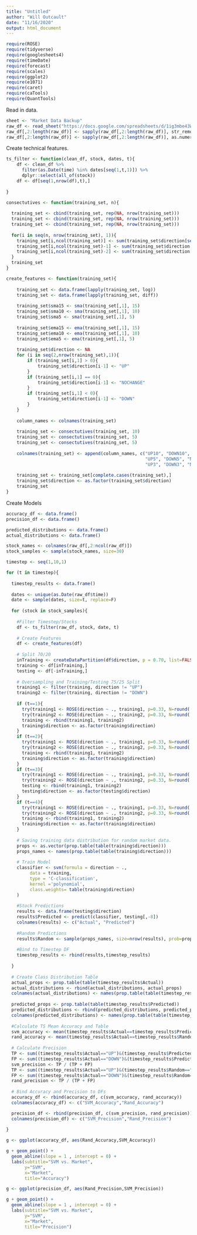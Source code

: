 ---
title: "Untitled"
author: "Will Outcault"
date: "11/16/2020"
output: html_document
---

```{r}
require(ROSE)
require(tidyverse)
require(googlesheets4)
require(timeDate)
require(forecast)
require(scales)
require(ggplot2)
require(e1071)
require(caret)
require(caTools) 
require(QuantTools)
```
Read in data.
```{r}
sheet <- "Market Data Backup"
raw_df <- read_sheet("https://docs.google.com/spreadsheets/d/1ig3mbe43WIVZbHNuTI70AYLih4WryOqm6KujYc4bUeM/edit#gid=555070615", sheet=sheet)
raw_df[,2:length(raw_df)] <- sapply(raw_df[,2:length(raw_df)], str_remove_all, ",")
raw_df[,2:length(raw_df)] <- sapply(raw_df[,2:length(raw_df)], as.numeric)
```

Create technical features.
```{r}
ts_filter <- function(clean_df, stock, dates, t){
    df <- clean_df %>% 
      filter(as.Date(time) %in% dates[seq(1,t,1)]) %>% 
      dplyr::select(all_of(stock))
    df <- df[seq(1,nrow(df),t),]
    
}

consectutives <- function(training_set, n){
  
  training_set <- cbind(training_set, rep(NA, nrow(training_set)))
  training_set <- cbind(training_set, rep(NA, nrow(training_set)))
  training_set <- cbind(training_set, rep(NA, nrow(training_set)))
  
  for(i in seq(n, nrow(training_set), 1)){
    training_set[i,ncol(training_set)] <- sum(training_set$direction[seq(i-n,i-1, 1)]=="UP")
    training_set[i,ncol(training_set)-1] <- sum(training_set$direction[seq(i-n,i-1, 1)]=="DOWN")
    training_set[i,ncol(training_set)-2] <- sum(training_set$direction[seq(i-n,i-1, 1)]=="NOCHANGE")
  }
  training_set
}

create_features <- function(training_set){
    
    training_set <- data.frame(lapply(training_set, log))
    training_set <- data.frame(lapply(training_set, diff))
    
    training_set$sma15 <- sma(training_set[,1], 15)
    training_set$sma10 <- sma(training_set[,1], 10)
    training_set$sma5 <- sma(training_set[,1], 5)
    
    training_set$ema15 <- ema(training_set[,1], 15)
    training_set$ema10 <- ema(training_set[,1], 10)
    training_set$ema5 <- ema(training_set[,1], 5)
    
    training_set$direction <- NA
    for (i in seq(2,nrow(training_set),1)){
        if (training_set[i,1] > 0){
            training_set$direction[i-1] <- "UP"
        }
        if (training_set[i,1] == 0){
            training_set$direction[i-1] <- "NOCHANGE"
        }
        if (training_set[i,1] < 0){
            training_set$direction[i-1] <- "DOWN"
        }
    }
    
    column_names <- colnames(training_set)
    
    training_set <- consectutives(training_set, 10)
    training_set <- consectutives(training_set, 5)
    training_set <- consectutives(training_set, 5)
    
    colnames(training_set) <- append(column_names, c("UP10", "DOWN10", "NOCHANGE10",
                                                     "UP5", "DOWN5", "NOCHANGE5",
                                                     "UP3", "DOWN3", "NOCHANGE3"))
    
    training_set <- training_set[complete.cases(training_set),]
    training_set$direction <- as.factor(training_set$direction)
    training_set
}
```

Create Models
```{r warning=F}
accuracy_df <- data.frame()
precision_df <- data.frame()

predicted_distributions <- data.frame()
actual_distributions <- data.frame()

stock_names <- colnames(raw_df[,2:ncol(raw_df)])
stock_samples <- sample(stock_names, size=30)

timestep <- seq(1,10,1)

for (t in timestep){
  
  timestep_results <- data.frame()
  
  dates <- unique(as.Date(raw_df$time))
  date <- sample(dates, size=t, replace=F)
  
  for (stock in stock_samples){
    
    #Filter Timestep/Stocks
    df <- ts_filter(raw_df, stock, date, t)
    
    # Create Features
    df <- create_features(df)
    
    # Split 70/20
    inTraining <- createDataPartition(df$direction, p = 0.70, list=FALSE)
    training <- df[inTraining,]
    testing <- df[-inTraining,]
    
    # Oversampling and Training/Testing 75/25 Split
    training1 <- filter(training, direction != "UP")
    training2 <- filter(training, direction != "DOWN")
    
    if (t==1){
      try(training1 <- ROSE(direction ~ ., training1, p=0.33, N=round(.5*nrow(training), 0))$data)
      try(training2 <- ROSE(direction ~ ., training2, p=0.33, N=round(.5*nrow(training), 0))$data)
      training <- rbind(training1, training2)
      training$direction <- as.factor(training$direction)
    }
    if (t==2){
      try(training1 <- ROSE(direction ~ ., training1, p=0.33, N=round(.5*nrow(training), 0))$data)
      try(training2 <- ROSE(direction ~ ., training2, p=0.33, N=round(.5*nrow(training), 0))$data)
      training <- rbind(training1, training2)
      training$direction <- as.factor(training$direction)
    }
    if (t==3){
      try(training1 <- ROSE(direction ~ ., training1, p=0.33, N=round(.5*nrow(training), 0))$data)
      try(training2 <- ROSE(direction ~ ., training2, p=0.33, N=round(.5*nrow(training), 0))$data)
      testing <- rbind(training1, training2)
      testing$direction <- as.factor(testing$direction)
    }
    if (t==4){
      try(training1 <- ROSE(direction ~ ., training1, p=0.33, N=round(.5*nrow(training), 0))$data)
      try(training2 <- ROSE(direction ~ ., training2, p=0.33, N=round(.5*nrow(training), 0))$data)
      training <- rbind(training1, training2)
      training$direction <- as.factor(training$direction)
    }
    
    # Saving training data distribution for random market data.
    props <- as.vector(prop.table(table(training$direction)))
    props_names <- names(prop.table(table(training$direction)))
    
    # Train Model
    classifier <- svm(formula = direction ~ ., 
         data = training, 
         type = 'C-classification',
         kernel ='polynomial',
         class.weights= table(training$direction)
    )
    
    #Stock Predictions
    results <- data.frame(testing$direction)
    results$Predicted <- predict(classifier, testing[,-8])
    colnames(results) <- c("Actual", "Predicted")
    
    #Random Predictions
    results$Random <- sample(props_names, size=nrow(results), prob=props, replace=T)
    
    #Bind to Timestep DF
    timestep_results <- rbind(results,timestep_results)
    
  }
  
  # Create Class Distribution Table
  actual_props <- prop.table(table(timestep_results$Actual))
  actual_distributions <- rbind(actual_distributions, actual_props)
  colnames(actual_distributions) <- names(prop.table(table(timestep_results$Actual)))
  
  predicted_props <- prop.table(table(timestep_results$Predicted))
  predicted_distributions <- rbind(predicted_distributions, predicted_props)
  colnames(predicted_distributions) <- names(prop.table(table(timestep_results$Predicted)))
  
  #Calculate TS Mean Accuracy and Table
  svm_accuracy <- mean(timestep_results$Actual==timestep_results$Predicted, na.rm=T)
  rand_accuracy <- mean(timestep_results$Actual==timestep_results$Random, na.rm=T)
  
  # Calculate Precision
  TP <- sum((timestep_results$Actual=="UP")&(timestep_results$Predicted=="UP"))
  FP <- sum((timestep_results$Actual=="DOWN")&(timestep_results$Predicted=="UP"))
  svm_precision <- TP / (TP + FP)
  TP <- sum((timestep_results$Actual=="UP")&(timestep_results$Random=="UP"))
  FP <- sum((timestep_results$Actual=="DOWN")&(timestep_results$Random=="UP"))
  rand_precision <- TP / (TP + FP)
  
  # Bind Accuracy and Precision to DFs
  accuracy_df <- rbind(accuracy_df, c(svm_accuracy, rand_accuracy))
  colnames(accuracy_df) <- c("SVM_Accuracy","Rand_Accuracy")

  precision_df <- rbind(precision_df, c(svm_precision, rand_precision))
  colnames(precision_df) <- c("SVM_Precision","Rand_Precision")
  
}
```


```{r}
g <- ggplot(accuracy_df, aes(Rand_Accuracy,SVM_Accuracy))

g + geom_point() +
  geom_abline(slope = 1 , intercept = 0) +
  labs(subtitle="SVM vs. Market",
       y="SVM", 
       x="Market",
       title="Accuracy")
```

```{r}
g <- ggplot(precision_df, aes(Rand_Precision,SVM_Precision))

g + geom_point() +
  geom_abline(slope = 1 , intercept = 0) +
  labs(subtitle="SVM vs. Market",
       y="SVM", 
       x="Market",
       title="Precision")
```

